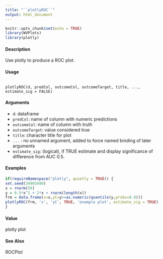 ```yaml
---
title: "``plotlyROC``"
output: html_document
---
```


```r
knitr::opts_chunk$set(echo = TRUE)
library(WVPlots)
library(plotly)
```


#### Description

Use plotly to produce a ROC plot.
 
#### Usage

<pre><code>
plotlyROC(d, predCol, outcomeCol, outcomeTarget, title, ...,
estimate_sig = FALSE)
</code></pre> 

#### Arguments

* ``d``: dataframe
* ``predCol``:  name of column with numeric predictions
* ``outcomeCol``: name of column with truth
* ``outcomeTarget``: value considered true
* ``title``: character title for plot
* ``... `` : no unnamed argument, added to force named binding of later arguments
* ``estimate_sig``: (logical), if TRUE estimate and display significance of difference from AUC 0.5.

 
#### Examples
```r

if(requireNamespace("plotly", quietly = TRUE)) {
set.seed(34903490)
x = rnorm(50)
y = 0.5*x^2 + 2*x + rnorm(length(x))
frm = data.frame(x=x,yC=y>=as.numeric(quantile(y,probs=0.8)))
plotlyROC(frm, 'x', 'yC', TRUE, 'example plot', estimate_sig = TRUE)
}
```

#### Value
plotly plot

#### See Also
ROCPlot